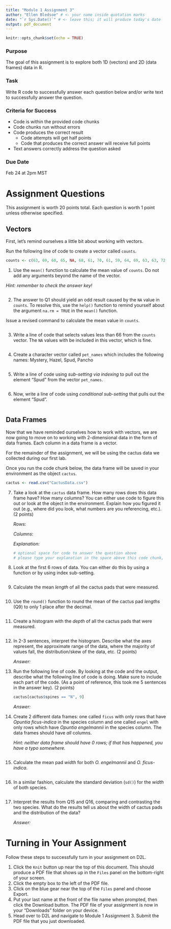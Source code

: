 ```yaml
---
title: "Module 1 Assignment 3"
author: "Ellen Bledsoe" # <- your name inside quotation marks
date: "`r Sys.Date()`" # <- leave this; it will produce today's date
output: pdf_document
---
```


```r
knitr::opts_chunk$set(echo = TRUE)
```

### Purpose

The goal of this assignment is to explore both 1D (vectors) and 2D (data frames) data in R.

### Task

Write R code to successfully answer each question below and/or write text to successfully answer the question.

### Criteria for Success

-   Code is within the provided code chunks
-   Code chunks run without errors
-   Code produces the correct result
    -   Code attempts will get half points
    -   Code that produces the correct answer will receive full points
-   Text answers correctly address the question asked

### Due Date

Feb 24 at 2pm MST

# Assignment Questions

This assignment is worth 20 points total. Each question is worth 1 point unless otherwise specified.

## Vectors

First, let's remind ourselves a little bit about working with vectors.

Run the following line of code to create a vector called `counts`.

```r
counts <- c(63, 69, 60, 65, NA, 68, 61, 70, 61, 59, 64, 69, 63, 63, 72, 65, 64, 70, 63, 65)
```

1.  Use the `mean()` function to calculate the mean value of `counts`. Do not add any arguments beyond the name of the vector.

*Hint: remember to check the answer key!*

```r

```

2.  The answer to Q1 should yield an odd result caused by the `NA` value in `counts`. To resolve this, use the `help()` function to remind yourself about the argument `na.rm = TRUE` in the `mean()` function.

Issue a revised command to calculate the mean value in `counts`.

```r

```

3.  Write a line of code that selects values less than 66 from the `counts` vector. The `NA` values with be included in this vector, which is fine.

```r

```

4.  Create a character vector called `pet_names` which includes the following names: Mystery, Hazel, Spud, Pancho

```r

```

5.  Write a line of code using *sub-setting via indexing* to pull out the element "Spud" from the vector `pet_names`.

```r

```

6.  Now, write a line of code using *conditional sub-setting* that pulls out the element "Spud".

```r

```

## Data Frames

Now that we have reminded ourselves how to work with vectors, we are now going to move on to working with 2-dimensional data in the form of data frames. Each column in a data frame is a vector.

For the remainder of the assignment, we will be using the cactus data we collected during our first lab.

Once you run the code chunk below, the data frame will be saved in your environment as the object `cactus`.

```r
cactus <- read.csv("CactusData.csv")
```

7.  Take a look at the `cactus` data frame. How many rows does this data frame have? How many columns? You can either use code to figure this out or look at the object in the environment. Explain how you figured it out (e.g., where did you look, what numbers are you referencing, etc.). (2 points)

    *Rows*:

    *Columns*:

    *Explanation:*

    ```r
    # optional space for code to answer the question above
    # please type your explanation in the space above this code chunk, though
    ```

8.  Look at the first 6 rows of data. You can either do this by using a function or by using index sub-setting.

```r

```

9.  Calculate the mean *length* of all the cactus pads that were measured.

```r

```

10. Use the `round()` function to round the mean of the cactus pad *lengths* (Q9) to only 1 place after the decimal.

```r

```

11. Create a histogram with the *depth* of all the cactus pads that were measured.

```r

```

12. In 2-3 sentences, interpret the histogram. Describe what the axes represent, the approximate range of the data, where the majority of values fall, the distribution/skew of the data, etc. (2 points)

    *Answer:*

13. Run the following line of code. By looking at the code and the output, describe what the following line of code is doing. Make sure to include each part of the code. (As a point of reference, this took me 5 sentences in the answer key). (2 points)

    ```r
    cactus[cactus$spines == "N", 9]
    ```

    *Answer:*

14. Create 2 different data frames: one called `ficus` with only rows that have *Opuntia ficus-indica* in the species column and one called `engel` with only rows which have *Opuntia engelmannii* in the species column. The data frames should have *all* columns.

    *Hint: neither data frame should have 0 rows; if that has happened, you have a typo somewhere.*

```r

```

15. Calculate the mean pad *width* for both *O. engelmannii* and *O. ficus-indica*.

```r

```

16. In a similar fashion, calculate the standard deviation (`sd()`) for the *width* of both species.

```r

```

17. Interpret the results from Q15 and Q16, comparing and contrasting the two species. What do the results tell us about the width of cactus pads and the distribution of the data?

    *Answer:*

# Turning in Your Assignment

Follow these steps to successfully turn in your assignment on D2L.

1.  Click the `Knit` button up near the top of this document. This should produce a PDF file that shows up in the `Files` panel on the bottom-right of your screen.
2.  Click the empty box to the left of the PDF file.
3.  Click on the blue gear near the top of the `Files` panel and choose Export.
4.  Put your last name at the front of the file name when prompted, then click the Download button. The PDF file of your assignment is now in your "Downloads" folder on your device.
5.  Head over to D2L and navigate to Module 1 Assignment 3. Submit the PDF file that you just downloaded.
